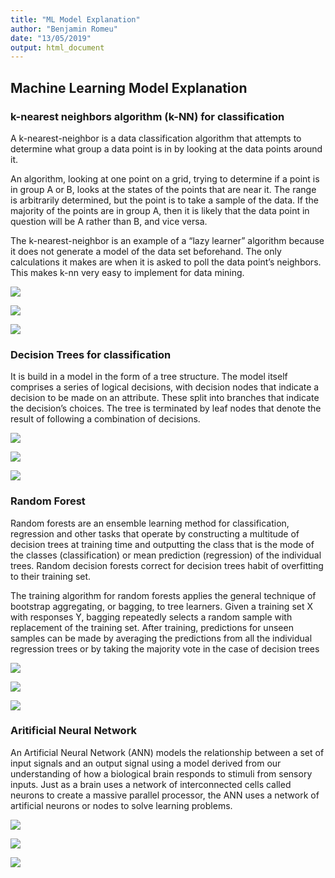 ```yaml
---
title: "ML Model Explanation"
author: "Benjamin Romeu"
date: "13/05/2019"
output: html_document
---
```


## Machine Learning Model Explanation

### k-nearest neighbors algorithm (k-NN) for classification

A k-nearest-neighbor is a data classification algorithm that attempts to determine what group a data point is in by looking at the data points around it.

An algorithm, looking at one point on a grid, trying to determine if a point is in group A or B, looks at the states of the points that are near it. The range is arbitrarily determined, but the point is to take a sample of the data. If the majority of the points are in group A, then it is likely that the data point in question will be A rather than B, and vice versa.

The k-nearest-neighbor is an example of a "lazy learner" algorithm because it does not generate a model of the data set beforehand. The only calculations it makes are when it is asked to poll the data point's neighbors. This makes k-nn very easy to implement for data mining.

![](knn_strength.PNG)

![](http://res.cloudinary.com/dyd911kmh/image/upload/f_auto,q_auto:best/v1531424125/KNN_final1_ibdm8a.png)

[![](http://img.youtube.com/vi/HVXime0nQeI/0.jpg)](http://www.youtube.com/watch?v=HVXime0nQeI "")


### Decision Trees for classification

It is build in a model in the form of a tree structure. 
The model itself comprises a series of logical decisions, with decision nodes 
that indicate a decision to be made on an attribute. These split into branches 
that indicate the decision's choices. The tree is terminated by leaf nodes 
that denote the result of following a combination of decisions.

![](trees_strength.PNG)

![](https://datastudentblog.files.wordpress.com/2014/01/redwinedtree.png)

[![](http://img.youtube.com/vi/7VeUPuFGJHk/0.jpg)](http://www.youtube.com/watch?v=7VeUPuFGJHk "")


### Random Forest

Random forests are an ensemble learning method for classification, regression and other tasks that operate by constructing a multitude of decision trees at training time and outputting the class that is the mode of the classes (classification) or mean prediction (regression) of the individual trees. Random decision forests correct for decision trees habit of overfitting to their training set.

The training algorithm for random forests applies the general technique of bootstrap aggregating, or bagging, to tree learners. Given a training set X with responses Y, bagging repeatedly selects a random sample with replacement of the training set. After training, predictions for unseen samples can be made by averaging the predictions from all the individual regression trees or by taking the majority vote in the case of decision trees

![](rf_strength.PNG)

![](https://www.quantinsti.com/wp-content/uploads/2019/03/Random-Forest-Algorithm.jpg)

[![](http://img.youtube.com/vi/J4Wdy0Wc_xQ/0.jpg)](http://www.youtube.com/watch?v=J4Wdy0Wc_xQ "")


### Aritificial Neural Network

An Artificial Neural Network (ANN) models the relationship between a set of input
signals and an output signal using a model derived from our understanding of how
a biological brain responds to stimuli from sensory inputs. Just as a brain uses a
network of interconnected cells called neurons to create a massive parallel processor,
the ANN uses a network of artificial neurons or nodes to solve learning problems.

![](aan_strength.PNG)

![](https://groupfuturista.com/blog/wp-content/uploads/2019/03/Artificial-Neural-Networks-Man-vs-Machine.jpeg)


[![](http://img.youtube.com/vi/rEDzUT3ymw4/0.jpg)](http://www.youtube.com/watch?v=rEDzUT3ymw4 "")





